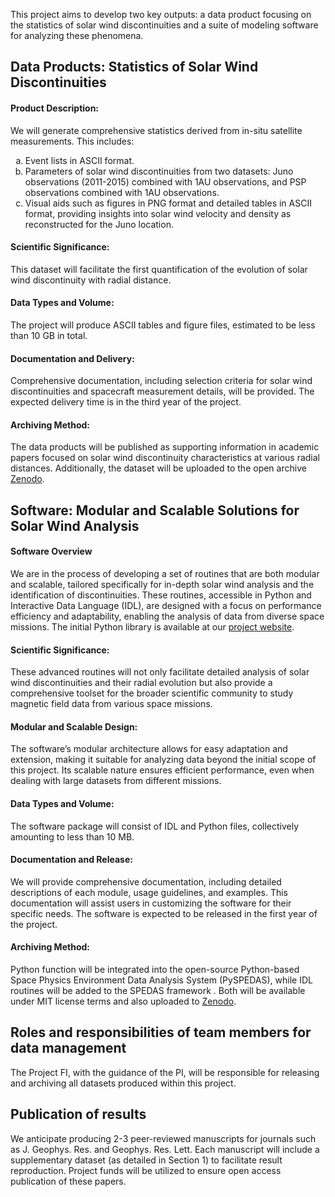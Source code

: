This project aims to develop two key outputs: a data product focusing on the statistics of solar wind discontinuities and a suite of modeling software for analyzing these phenomena.

## Data Products: Statistics of Solar Wind Discontinuities

#### Product Description:

We will generate comprehensive statistics derived from in-situ satellite measurements. This includes:

a. Event lists in ASCII format.
b. Parameters of solar wind discontinuities from two datasets: Juno observations (2011-2015) combined with $1$AU observations, and PSP observations combined with $1$AU observations.
c. Visual aids such as figures in PNG format and detailed tables in ASCII format, providing insights into solar wind velocity and density as reconstructed for the Juno location.

#### Scientific Significance:

This dataset will facilitate the first quantification of the evolution of solar wind discontinuity with radial distance.

#### Data Types and Volume:

The project will produce ASCII tables and figure files, estimated to be less than 10 GB in total.

#### Documentation and Delivery:

Comprehensive documentation, including selection criteria for solar wind discontinuities and spacecraft measurement details, will be provided. The expected delivery time is in the third year of the project.

#### Archiving Method:

The data products will be published as supporting information in academic papers focused on solar wind discontinuity characteristics at various radial distances. Additionally, the dataset will be uploaded to the open archive [Zenodo](https://zenodo.org/).

## Software: Modular and Scalable Solutions for Solar Wind Analysis

#### Software Overview
We are in the process of developing a set of routines that are both modular and scalable, tailored specifically for in-depth solar wind analysis and the identification of discontinuities. These routines, accessible in Python and Interactive Data Language (IDL), are designed with a focus on performance efficiency and adaptability, enabling the analysis of data from diverse space missions. The initial Python library is available at our [project website](https://beforerr.github.io/ids_finder).

#### Scientific Significance:

These advanced routines will not only facilitate detailed analysis of solar wind discontinuities and their radial evolution but also provide a comprehensive toolset for the broader scientific community to study magnetic field data from various space missions.


#### Modular and Scalable Design: 

The software's modular architecture allows for easy adaptation and extension, making it suitable for analyzing data beyond the initial scope of this project. Its scalable nature ensures efficient performance, even when dealing with large datasets from different missions.

#### Data Types and Volume:

The software package will consist of IDL and Python files, collectively amounting to less than 10 MB.

#### Documentation and Release:

We will provide comprehensive documentation, including detailed descriptions of each module, usage guidelines, and examples. This documentation will assist users in customizing the software for their specific needs. The software is expected to be released in the first year of the project.

#### Archiving Method:

Python function will be integrated into the open-source Python-based Space Physics Environment Data Analysis System (PySPEDAS), while IDL routines will be added to the SPEDAS framework \cite{Angelopoulos19}. Both will be available under MIT license terms and also uploaded to [Zenodo](https://zenodo.org/).

## Roles and responsibilities of team members for data management

The Project FI, with the guidance of the PI, will be responsible for releasing and archiving all datasets produced within this project.


## Publication of results

We anticipate producing 2-3 peer-reviewed manuscripts for journals such as J. Geophys. Res. and Geophys. Res. Lett. Each manuscript will include a supplementary dataset (as detailed in Section 1) to facilitate result reproduction. Project funds will be utilized to ensure open access publication of these papers.




